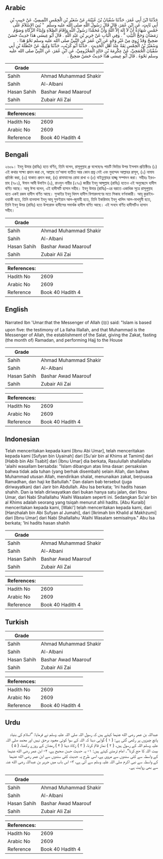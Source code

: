 ## Arabic


<div dir="rtl" lang="ar" style={{fontSize:'larger',backgroundColor:'#f8f9fa',padding:20}}>
حَدَّثَنَا ابْنُ أَبِي عُمَرَ، حَدَّثَنَا سُفْيَانُ بْنُ عُيَيْنَةَ، عَنْ سُعَيْرِ بْنِ الْخِمْسِ التَّمِيمِيِّ، عَنْ حَبِيبِ بْنِ أَبِي ثَابِتٍ، عَنِ ابْنِ عُمَرَ، قَالَ قَالَ رَسُولُ اللَّهِ صلى الله عليه وسلم ‏ "‏ بُنِيَ الإِسْلاَمُ عَلَى خَمْسٍ شَهَادَةُ أَنْ لاَ إِلَهَ إِلاَّ اللَّهُ وَأَنَّ مُحَمَّدًا رَسُولُ اللَّهِ وَإِقَامُ الصَّلاَةِ وَإِيتَاءُ الزَّكَاةِ وَصَوْمُ رَمَضَانَ وَحَجُّ الْبَيْتِ ‏"‏ ‏.‏ وَفِي الْبَابِ عَنْ جَرِيرِ بْنِ عَبْدِ اللَّهِ ‏.‏ قَالَ أَبُو عِيسَى هَذَا حَدِيثٌ حَسَنٌ صَحِيحٌ وَقَدْ رُوِيَ مِنْ غَيْرِ وَجْهٍ عَنِ ابْنِ عُمَرَ عَنِ النَّبِيِّ صلى الله عليه وسلم نَحْوُ هَذَا ‏.‏ وَسُعَيْرُ بْنُ الْخِمْسِ ثِقَةٌ عِنْدَ أَهْلِ الْحَدِيثِ ‏.‏ حَدَّثَنَا أَبُو كُرَيْبٍ، حَدَّثَنَا وَكِيعٌ، عَنْ حَنْظَلَةَ بْنِ أَبِي سُفْيَانَ الْجُمَحِيِّ، عَنْ عِكْرِمَةَ بْنِ خَالِدٍ الْمَخْزُومِيِّ، عَنِ ابْنِ عُمَرَ، عَنِ النَّبِيِّ صلى الله عليه وسلم نَحْوَهُ ‏.‏ قَالَ أَبُو عِيسَى هَذَا حَدِيثٌ حَسَنٌ صَحِيحٌ ‏.‏
</div>
<div style={{backgroundColor:'#f8f9fa',padding:20, marginBottom: 10}}><table> <thead> <tr> <th>Grade</th> <th></th> </tr> </thead> <tbody> <tr><td>Sahih</td><td>Ahmad Muhammad Shakir</td></tr><tr><td>Sahih</td><td>Al-Albani</td></tr><tr><td>Hasan Sahih</td><td>Bashar Awad Maarouf</td></tr><tr><td>Sahih</td><td>Zubair Ali Zai</td></tr></tbody></table><table> <thead> <tr> <th>References:</th> <th></th> </tr> </thead> <tbody><tr><td>Hadith No</td><td>2609</td></tr><tr><td>Arabic No</td><td>2609</td></tr><tr><td>Reference</td><td>Book 40 Hadith 4</td></tr></tbody></table></div>

## Bengali


<div dir="ltr" lang="bn" style={{fontSize:'larger',backgroundColor:'#f8f9fa',padding:20}}>
২৬০৯। ইবনু উমার (রাযিঃ) হতে বর্ণিত, তিনি বলেন, রাসূলুল্লাহ ধ্ৰু বলেছেনঃ পাচটি ভিত্তির উপর ইসলাম প্রতিষ্ঠিতঃ (১) এই কথার সাক্ষ্য প্রদান করা যে, আল্লাহ তা'আলা ব্যতীত আর কোন প্ৰভু নেই এবং মুহাম্মদ আল্লাহর রাসূল, (২) নামায প্রতিষ্ঠা করা, (৩) যাকাত প্রদান করা, (৪) রামাযানের রোযা রাখা ও (৫) বাইতুল্লাহর হাজ্জ্ব সম্পাদন করা। সহীহঃ ইরওয়াহ (৭৮১), ঈমান আবী উবাইদ (২), রাওযুন নায়ীর (২৭০) জারীর ইবনু আব্দুল্লাহ (রাযিঃ) হতেও এই অনুচ্ছেদে হাদীস বর্ণিত আছে। আবূ ঈসা বলেন, এই হাদীসটি হাসান সহীহ। ইবনু উমার (রাযিঃ)-এর বরাতে একাধিক সূত্রে রাসূলুল্লাহ হতে একই রকম হাদীস বর্ণিত আছে। সুআইর ইবনু খিমস হাদীস বিশারদগণের মতে সিকাহ বর্ণনাকারী। আবূ কুরাইব-ওয়াকী হতে, তিনি হানযালা ইবনু আবূ সুফইয়ান আল-জুমাহী হতে, তিনি ইকরিমাহ ইবনু খালিদ আল-মাখযুমী হতে, তিনি ইবনু উমর (রাযিঃ) হতে উপরোক্ত হাদীসের সমার্থক হাদীস বর্ণিত আছে। এই সনদে বর্ণিত হাদীসটিও হাসান সহীহ।
</div>
<div style={{backgroundColor:'#f8f9fa',padding:20, marginBottom: 10}}><table> <thead> <tr> <th>Grade</th> <th></th> </tr> </thead> <tbody> <tr><td>Sahih</td><td>Ahmad Muhammad Shakir</td></tr><tr><td>Sahih</td><td>Al-Albani</td></tr><tr><td>Hasan Sahih</td><td>Bashar Awad Maarouf</td></tr><tr><td>Sahih</td><td>Zubair Ali Zai</td></tr></tbody></table><table> <thead> <tr> <th>References:</th> <th></th> </tr> </thead> <tbody><tr><td>Hadith No</td><td>2609</td></tr><tr><td>Arabic No</td><td>2609</td></tr><tr><td>Reference</td><td>Book 40 Hadith 4</td></tr></tbody></table></div>

## English


<div dir="ltr" lang="en" style={{fontSize:'larger',backgroundColor:'#f8f9fa',padding:20}}>
Narrated Ibn 'Umar:that the Messenger of Allah (ﷺ) said: "Islam is based upon five: the testimony of La Ilaha Illallah, and that Muhammad is the Messenger of Allah, the establishment of the Salat, giving the Zakat, fasting (the month of) Ramadan, and performing Hajj to the House
</div>
<div style={{backgroundColor:'#f8f9fa',padding:20, marginBottom: 10}}><table> <thead> <tr> <th>Grade</th> <th></th> </tr> </thead> <tbody> <tr><td>Sahih</td><td>Ahmad Muhammad Shakir</td></tr><tr><td>Sahih</td><td>Al-Albani</td></tr><tr><td>Hasan Sahih</td><td>Bashar Awad Maarouf</td></tr><tr><td>Sahih</td><td>Zubair Ali Zai</td></tr></tbody></table><table> <thead> <tr> <th>References:</th> <th></th> </tr> </thead> <tbody><tr><td>Hadith No</td><td>2609</td></tr><tr><td>Arabic No</td><td>2609</td></tr><tr><td>Reference</td><td>Book 40 Hadith 4</td></tr></tbody></table></div>

## Indonesian


<div dir="ltr" lang="id" style={{fontSize:'larger',backgroundColor:'#f8f9fa',padding:20}}>
Telah menceritakan kepada kami [Ibnu Abi Umar], telah menceritakan kepada kami [Sufyan bin Uyainah] dari [Su'air bin al Khims at Tamimi] dari [Habib bin Abi Tsabit] dari [Ibnu Umar] dia berkata, Rasulullah shallallahu 'alaihi wasallam bersabda: "Islam dibangun atas lima dasar: persaksian bahwa tidak ada tuhan (yang berhak disembah) selain Allah, dan bahwa Muhammad utusan Allah, mendirikan shalat, menunaikan zakat, berpuasa Ramadhan, dan haji ke Baitullah." Dan dalam bab tersebut (juga diriwayatkan) dari Jarir bin Abdullah. Abu Isa berkata; 'Ini hadits hasan shahih. Dan ia telah diriwayatkan dari bukan hanya satu jalan, dari Ibnu Umar, dari Nabi Shallallahu 'Alaihi Wasalam seperti ini. Sedangkan Su'air bin al Khims adalah seorang yang tsiqah menurut ahli hadits. [Abu Kuraib] menceritakan kepada kami, [Waki'] telah menceritakan kepada kami, dari [Hanzhalah bin Abi Sufyan al Jumahi], dari [Ikrimah bin Khalid al Makhzumi] dari [Ibnu Umar] dari Nabi Shallallahu 'Alaihi Wasalam semisalnya." Abu Isa berkata; 'Ini hadits hasan shahih
</div>
<div style={{backgroundColor:'#f8f9fa',padding:20, marginBottom: 10}}><table> <thead> <tr> <th>Grade</th> <th></th> </tr> </thead> <tbody> <tr><td>Sahih</td><td>Ahmad Muhammad Shakir</td></tr><tr><td>Sahih</td><td>Al-Albani</td></tr><tr><td>Hasan Sahih</td><td>Bashar Awad Maarouf</td></tr><tr><td>Sahih</td><td>Zubair Ali Zai</td></tr></tbody></table><table> <thead> <tr> <th>References:</th> <th></th> </tr> </thead> <tbody><tr><td>Hadith No</td><td>2609</td></tr><tr><td>Arabic No</td><td>2609</td></tr><tr><td>Reference</td><td>Book 40 Hadith 4</td></tr></tbody></table></div>

## Turkish


<div dir="ltr" lang="tr" style={{fontSize:'larger',backgroundColor:'#f8f9fa',padding:20}}>

</div>
<div style={{backgroundColor:'#f8f9fa',padding:20, marginBottom: 10}}><table> <thead> <tr> <th>Grade</th> <th></th> </tr> </thead> <tbody> <tr><td>Sahih</td><td>Ahmad Muhammad Shakir</td></tr><tr><td>Sahih</td><td>Al-Albani</td></tr><tr><td>Hasan Sahih</td><td>Bashar Awad Maarouf</td></tr><tr><td>Sahih</td><td>Zubair Ali Zai</td></tr></tbody></table><table> <thead> <tr> <th>References:</th> <th></th> </tr> </thead> <tbody><tr><td>Hadith No</td><td>2609</td></tr><tr><td>Arabic No</td><td>2609</td></tr><tr><td>Reference</td><td>Book 40 Hadith 4</td></tr></tbody></table></div>

## Urdu


<div dir="rtl" lang="ur" style={{fontSize:'larger',backgroundColor:'#f8f9fa',padding:20}}>
عبداللہ بن عمر رضی الله عنہما کہتے ہیں کہ رسول اللہ صلی اللہ علیہ وسلم نے فرمایا: ”اسلام کی بنیاد پانچ چیزوں پر رکھی گئی ہے: ( ۱ ) گواہی دینا کہ اللہ کے سوا کوئی معبود برحق نہیں اور محمد صلی اللہ علیہ وسلم اللہ کے رسول ہیں، ( ۲ ) نماز قائم کرنا، ( ۳ ) زکاۃ دینا ( ۴ ) رمضان کے روزے رکھنا، ( ۵ ) بیت اللہ کا حج کرنا“۔ امام ترمذی کہتے ہیں: ۱- یہ حدیث حسن صحیح ہے، ۲- ابن عمر رضی الله عنہما کے واسطہ سے کئی سندوں سے مروی ہے، اسی طرح یہ حدیث کئی سندوں سے ابن عمر رضی الله عنہما کے واسطہ سے نبی اکرم صلی اللہ علیہ وسلم سے آئی ہے، ۳- اس باب میں جریر بن عبداللہ رضی الله عنہ سے بھی روایت ہے۔
</div>
<div style={{backgroundColor:'#f8f9fa',padding:20, marginBottom: 10}}><table> <thead> <tr> <th>Grade</th> <th></th> </tr> </thead> <tbody> <tr><td>Sahih</td><td>Ahmad Muhammad Shakir</td></tr><tr><td>Sahih</td><td>Al-Albani</td></tr><tr><td>Hasan Sahih</td><td>Bashar Awad Maarouf</td></tr><tr><td>Sahih</td><td>Zubair Ali Zai</td></tr></tbody></table><table> <thead> <tr> <th>References:</th> <th></th> </tr> </thead> <tbody><tr><td>Hadith No</td><td>2609</td></tr><tr><td>Arabic No</td><td>2609</td></tr><tr><td>Reference</td><td>Book 40 Hadith 4</td></tr></tbody></table></div>